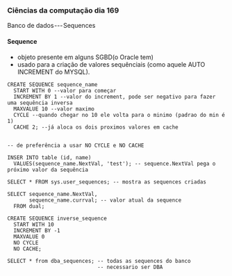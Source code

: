 




### Ciências da computação dia 169

Banco de dados --- Sequences

#### Sequence

-   objeto presente em alguns SGBD(o Oracle tem)
-   usado para a criação de valores sequênciais (como aquele AUTO
    INCREMENT do MYSQL).

``` {code-block-mode="2" spellcheck="false" code-block-lang="sql"}
CREATE SEQUENCE sequence_name
  START WITH 0 --valor para começar
  INCREMENT BY 1 --valor do increment, pode ser negativo para fazer uma sequência inversa
  MAXVALUE 10 --valor maximo
  CYCLE --quando chegar no 10 ele volta para o minimo (padrao do min é 1)
  CACHE 2; --já aloca os dois proximos valores em cache


-- de preferência a usar NO CYCLE e NO CACHE

INSER INTO table (id, name)
  VALUES(sequence_name.NextVal, 'test'); -- sequence.NextVal pega o próximo valor da sequência

SELECT * FROM sys.user_sequences; -- mostra as sequences criadas

SELECT sequence_name.NextVal, 
       sequence_name.currval; -- valor atual da sequence
  FROM dual;

CREATE SEQUENCE inverse_sequence
  START WITH 10
  INCREMENT BY -1 
  MAXVALUE 0 
  NO CYCLE 
  NO CACHE; 

SELECT * from dba_sequences; -- todas as sequences do banco
                             -- necessario ser DBA
```


